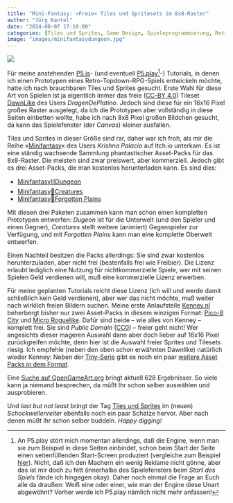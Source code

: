 ```yaml
---
title: "Mini-Fantasy: »Freie« Tiles und Spritesets im 8x8-Raster"
author: "Jörg Kantel"
date: "2024-08-07 17:10:00"
categories: [Tiles und Sprites, Game Design, Spieleprogrammierung, Retrogaming, P5.js, P5.play]
image: "images/minifantasydungeon.jpg"
---
```


[![](images/minifantasydungeon-b.jpg)](https://img.itch.zone/aW1nLzkzODI5MjEucG5n/original/tqk97I.png)

Für meine anstehenden [P5.js](http://cognitiones.kantel-chaos-team.de/programmierung/creativecoding/processing/p5js.html)- (und eventuell [P5.play](http://cognitiones.kantel-chaos-team.de/programmierung/creativecoding/processing/p5js.html)[^1]-) Tutorials, in denen ich einen Prototypen eines Retro-Topdown-RPG-Spiels entwickeln möchte, hatte ich nach brauchbaren Tiles und Sprites gesucht. Erste Wahl für diese Art von Spielen ist ja eigentlich immer das freie ([CC-BY 4.0](https://creativecommons.org/licenses/by/4.0/https://creativecommons.org/licenses/by/4.0/)) Tileset [DawnLike](https://opengameart.org/content/dawnlike-16x16-universal-rogue-like-tileset-v181) des Users *DragenDePlatino*. Jedoch sind diese für ein 16x16&nbsp;Pixel großes Raster ausgelegt, da ich die Prototypen aber vollständig in diese Seiten einbetten wollte, habe ich nach 8x8&nbsp;Pixel großen Bildchen gesucht, da kann das Spielefenster (der *Canvas*) kleiner ausfallen.

[^1]: An P5.play stört mich momentan allerdings, daß die Engine, wenn man sie zum Beispiel in diese Seiten einbindet, schon beim Start der Seite einen seitenfüllenden Start-Screen produziert (vergleiche zum Beispiel [hier](https://kantel.github.io/posts/2023060201_retro_platformer_4/)). Nicht, daß ich den Machern ein wenig Reklame nicht gönne, aber das ist mir doch zu fett (innerhalbs des Spielefensters beim *Start des Spiels* fände ich hingegen okay). Daher noch einmal die Frage an Euch alle da draußen: Weiß eine oder einer, wie man der Engine diese Unart abgewöhnt? Vorher werde ich P5.play nämlich nicht mehr anfassen!

Tiles und Sprites in dieser Größe sind rar, daher war ich froh, als mir die Reihe »[Minifantasy](https://krishna-palacio.itch.io/)« des Users *Krishna Palacio* auf Itch.io unterkam. Es ist eine ständig wachsende Sammlung phantastischer Asset-Packs für das 8x8-Raster. Die meisten sind zwar preiswert, aber kommerziell. Jedoch gibt es drei Asset-Packs, die man kostenlos herunterladen kann. Es sind dies:

- [Minifantasy⛓️Dungeon](https://krishna-palacio.itch.io/minifantasy-dungeon)
- [Minifantasy🧌Creatures](https://krishna-palacio.itch.io/minifantasy-creatures)
- [Minifantasy🌳Forgotten Plains](https://krishna-palacio.itch.io/minifantasy-forgotten-plains)

Mit diesen drei Paketen zusammen kann man schon einen kompletten Prototypen entwerfen: *Dugeon* ist für die Unterwelt (und den Spieler und einen Gegner), *Creatures* stellt weitere (animiert) Gegenspieler zur Verfügung, und mit *Forgotten Plains* kann man eine komplette Oberwelt entwerfen.

Einen Nachteil besitzen die Packs allerdings: Sie sind zwar kostenlos herunterzuladen, aber nicht frei (bestenfalls frei wie Freibier). Die Lizenz erlaubt lediglich eine Nutzung für nichtkommerzielle Spiele, wer mit seinen Spielen Geld verdienen will, muß eine kommerzielle Lizenz erwerben.

Für meine geplanten Tutorials reicht diese Lizenz (ich will und werde damit schließlich kein Geld verdienen), aber wer das nicht möchte, muß weiter nach wirklich freien Bildern suchen. Meine erste Anlaufstelle [Kenney.nl](https://kenney.nl/) beherbergt bisher nur zwei Asset-Packs in diesem winzigen Format: [Pico-8 City](https://kenney.nl/assets/pico-8-city) und [Micro Roguelike](https://kenney.nl/assets/micro-roguelike). Dafür sind beide -- wie alles von Kenney -- komplett frei. Sie sind *Public Domain* ([CC0](https://creativecommons.org/publicdomain/zero/1.0/)) -- freier geht nicht! Wer angesichts dieser mageren Auswahl dann aber doch lieber auf 16x16&nbsp;Pixel zurückgreifen möchte, denn hier ist die Auswahl freier Sprites und Tilesets riesig. Ich empfehle (neben den oben schon erwähnten Dawnlike) natürlich wieder Kenney: Neben der [Tiny-Serie](https://kenney.nl/assets/series:Tiny) gibt es noch ein paar [weitere Asset Packs in dem Format](https://kenney.nl/assets/size:16).

Eine [Suche auf OpenGameArt.org](https://opengameart.org/art-search-advanced?field_art_tags_tid=16x16) bringt aktuell 628 Ergebnisser. So viele kann ja niemand besprechen, da müßt Ihr schon selber auswählen und ausprobieren.

Und *last but not least* bringt der Tag [Tiles und Sprites](https://kantel.github.io/index.html#category=Tiles%20und%20Sprites) im (neuen) *Schockwellenreiter* ebenfalls noch ein paar Schätze hervor. Aber nach denen müßt Ihr schon selber buddeln. *Happy digging!*